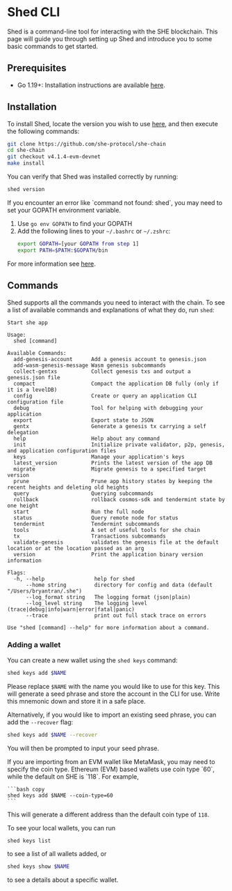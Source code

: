 
# Shed CLI

Shed is a command-line tool for interacting with the SHE blockchain. This page
will guide you through setting up Shed and introduce you to some basic commands
to get started.

## Prerequisites

- Go 1.19+: Installation instructions are available
  [here](https://go.dev/doc/install).

## Installation

To install Shed, locate the version you wish to use
[here](https://github.com/she-protocol/she-chain/releases), and then execute the
following commands:

```bash copy
git clone https://github.com/she-protocol/she-chain
cd she-chain
git checkout v4.1.4-evm-devnet
make install
```

You can verify that Shed was installed correctly by running:

```bash copy
shed version
```

<Callout type="info">
  If you encounter an error like `command not found: shed`, you may need to set your GOPATH environment variable.

1. Use `go env GOPATH` to find your GOPATH
2. Add the following lines to your `~/.bashrc` or `~/.zshrc`:
   ```bash copy
   export GOPATH=[your GOPATH from step 1]
   export PATH=$PATH:$GOPATH/bin
   ```

For more information see
[here](https://pkg.go.dev/cmd/go#hdr-GOPATH_environment_variable).

</Callout>

## Commands

Shed supports all the commands you need to interact with the chain. To see a
list of available commands and explanations of what they do, run `shed`:

```plaintext
Start she app

Usage:
  shed [command]

Available Commands:
  add-genesis-account      Add a genesis account to genesis.json
  add-wasm-genesis-message Wasm genesis subcommands
  collect-gentxs           Collect genesis txs and output a genesis.json file
  compact                  Compact the application DB fully (only if it is a levelDB)
  config                   Create or query an application CLI configuration file
  debug                    Tool for helping with debugging your application
  export                   Export state to JSON
  gentx                    Generate a genesis tx carrying a self delegation
  help                     Help about any command
  init                     Initialize private validator, p2p, genesis, and application configuration files
  keys                     Manage your application's keys
  latest_version           Prints the latest version of the app DB
  migrate                  Migrate genesis to a specified target version
  prune                    Prune app history states by keeping the recent heights and deleting old heights
  query                    Querying subcommands
  rollback                 rollback cosmos-sdk and tendermint state by one height
  start                    Run the full node
  status                   Query remote node for status
  tendermint               Tendermint subcommands
  tools                    A set of useful tools for she chain
  tx                       Transactions subcommands
  validate-genesis         validates the genesis file at the default location or at the location passed as an arg
  version                  Print the application binary version information

Flags:
  -h, --help                help for shed
      --home string         directory for config and data (default "/Users/bryantran/.she")
      --log_format string   The logging format (json|plain)
      --log_level string    The logging level (trace|debug|info|warn|error|fatal|panic)
      --trace               print out full stack trace on errors

Use "shed [command] --help" for more information about a command.
```

### Adding a wallet

You can create a new wallet using the `shed keys` command:

```bash copy
shed keys add $NAME
```

Please replace `$NAME` with the name you would like to use for this key. This
will generate a seed phrase and store the account in the CLI for use. Write this
mnemonic down and store it in a safe place.

Alternatively, if you would like to import an existing seed phrase, you can add
the `--recover` flag:

```bash copy
shed keys add $NAME --recover
```

You will then be prompted to input your seed phrase.

<Callout type="warning">
    If you are importing from an EVM wallet like MetaMask, you may need to specify the coin type. Ethereum (EVM) based wallets use coin type `60`, while the default on SHE is `118`.
    For example,

    ```bash copy
    shed keys add $NAME --coin-type=60
    ```

This will generate a different address than the default coin type of `118`.

</Callout>

To see your local wallets, you can run

```bash copy
shed keys list
```

to see a list of all wallets added, or

```bash copy
shed keys show $NAME
```

to see a details about a specific wallet.

###
